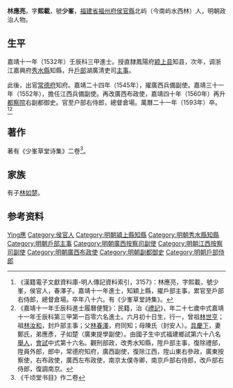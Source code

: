 {{明清人物信息框
| 姓名 = 林應亮
| 原名 =
| 圖片名稱= 
| 圖片大小 =
| 圖片說明 = 
| 最高職務 =戶部右侍郎
| 國家 = 大明 
| 爵位 =
| 籍貫 = [[福建省|福建省]][[福州府|福州府]][[侯官縣|侯官縣]]
| 族裔 = 
| 旗籍 = 
| 字號 = 字熙載，號少峯
| 諡號 =
| 出生日期 = 正德元年（1506年）六月初十日
| 出生地點 =
| 逝世日期 = 萬曆二十一年（1593年）
| 逝世地點 =
| 墓葬 =
| 配偶 = 鄭氏
| 親屬 = 曾祖[[林世亨|林世亨]]，祖[[林汝和|林汝和]]<br>父[[林春澤|林春澤]]，母陳氏（封安人）
| 出身 =
* 嘉靖十一年壬辰科同進士出身
| 經歷 =
| 著作 =  
*《少峯草堂詩集》二卷
}}
'''林應亮'''{{BD|1506年||1593年||Lin林}}，字'''熙載'''，號'''少峯'''，[[福建省|福建省]][[福州府|福州府]][[侯官縣|侯官縣]]北屿（今南屿水西林）人，明朝政治人物。

==生平==
嘉靖十一年（1532年）壬辰科三甲進士。授直隸鳳陽府[[颖上县|颖上县]]知县，次年，调浙江嘉興府[[秀水縣|秀水縣]]知縣，升[[戶部|戶部]]湖廣清吏司[[主事|主事]]。

此後，出官[[常德府|常德府]]知府。嘉靖二十四年（1545年），擢廣西兵備副使。嘉靖三十一年（1552年），擔任江西兵備副使。再改廣西布政使，嘉靖四十年（1560年）再升[[都察院|都察院]]右副都御史。官至户部右侍郎，總督倉場。萬曆二十一年（1593年）卒。<ref>《漢籍電子文獻資料庫-明人傳記資料索引，3157》：林應亮，字熙載，號少峯，侯官人，春澤子。嘉靖十一年進士，知穎上縣，擢戶部主事，累官至戶部右侍郎，總督倉場。卒年八十六。有《少峯草堂詩集》。</ref><ref>《嘉靖十一年壬辰科進士履曆便覽》：民籍，治《[[禮記|禮記]]》，年二十七歲中式嘉靖十一年壬辰科第三甲第一百零六名進士。六月初十日生，行一，曾祖[[林世亨|林世亨]]；祖[[林汝和|林汝和]]，封戶部主事；父[[林春澤|林春澤]]，府同知；母陳氏（封安人）。[[具慶下|具慶下]]，妻鄭氏，弟應彥，子如楚（廣東提學副使）。由國子生中式福建鄉試第六十八名[[舉人|舉人]]，[[會試|會試]]中式第十六名。觀刑部政，改秀水知縣，陞戶部主事，復除禮部，陞員外郎，郎中，常德府知府，廣西副使，復除江西，陞山東右參政，廣東按察使，右布政使，廣西左布政使，南京太僕寺卿，南京戶部右侍郎，改戶部右侍郎，復調南京。</ref>

==著作==
著有《少峯草堂诗集》二卷<ref>《千顷堂书目》作二卷</ref>。

== 家族 ==
有子[[林如楚|林如楚]]。

== 参考资料 ==
{{reflist}}

{{start box}}
{{s-off}}
{{s-before|[[陳邦儀|陳邦儀]]}}
{{s-title|明朝潁上縣知縣|1533年－1534年}}
{{s-after|[[潘倫|潘倫]]}}
{{end box}}

{{嘉靖十一年壬辰科殿试金榜}}

{{Authority control}}
{{DEFAULTSORT:Lin林}}
[[Category:林姓|Ying應]]
[[Category:侯官人|Category:侯官人]]
[[Category:明朝潁上縣知縣|Category:明朝潁上縣知縣]]
[[Category:明朝秀水縣知縣|Category:明朝秀水縣知縣]]
[[Category:明朝戶部主事|Category:明朝戶部主事]]
[[Category:明朝廣西按察司副使|Category:明朝廣西按察司副使]]
[[Category:明朝江西按察司副使|Category:明朝江西按察司副使]]
[[Category:明朝廣西布政使|Category:明朝廣西布政使]]
[[Category:明朝副都御史|Category:明朝副都御史]]
[[Category:明朝戶部侍郎|Category:明朝戶部侍郎]]
